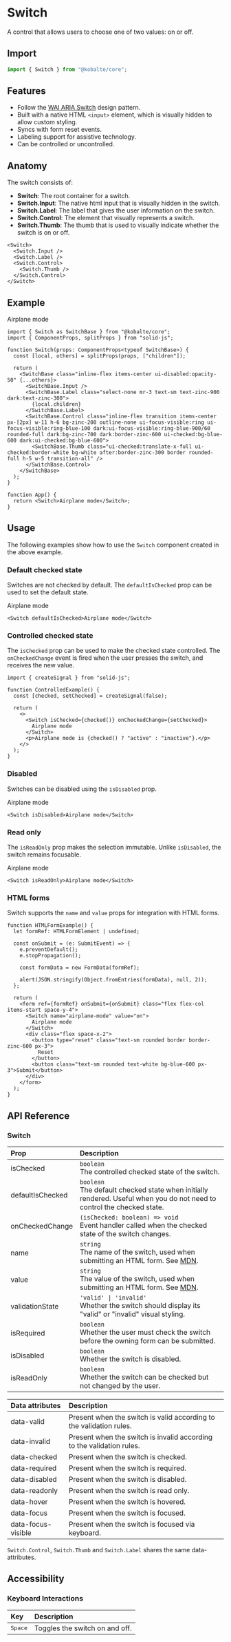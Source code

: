 
# Switch

A control that allows users to choose one of two values: on or off.

## Import

```ts
import { Switch } from "@kobalte/core";
```

## Features

- Follow the [WAI ARIA Switch](https://www.w3.org/WAI/ARIA/apg/patterns/switch/) design pattern.
- Built with a native HTML `<input>` element, which is visually hidden to allow custom styling.
- Syncs with form reset events.
- Labeling support for assistive technology.
- Can be controlled or uncontrolled.

## Anatomy

The switch consists of:

- **Switch**: The root container for a switch.
- **Switch.Input**: The native html input that is visually hidden in the switch.
- **Switch.Label**: The label that gives the user information on the switch.
- **Switch.Control**: The element that visually represents a switch.
- **Switch.Thumb**: The thumb that is used to visually indicate whether the switch is on or off.

```tsx
<Switch>
  <Switch.Input />
  <Switch.Label />
  <Switch.Control>
    <Switch.Thumb />
  </Switch.Control>
</Switch>
```

## Example

<Preview>
  <Switch>Airplane mode</Switch>
</Preview>

```tsx
import { Switch as SwitchBase } from "@kobalte/core";
import { ComponentProps, splitProps } from "solid-js";

function Switch(props: ComponentProps<typeof SwitchBase>) {
  const [local, others] = splitProps(props, ["children"]);

  return (
    <SwitchBase class="inline-flex items-center ui-disabled:opacity-50" {...others}>
      <SwitchBase.Input />
      <SwitchBase.Label class="select-none mr-3 text-sm text-zinc-900 dark:text-zinc-300">
        {local.children}
      </SwitchBase.Label>
      <SwitchBase.Control class="inline-flex transition items-center px-[2px] w-11 h-6 bg-zinc-200 outline-none ui-focus-visible:ring ui-focus-visible:ring-blue-100 dark:ui-focus-visible:ring-blue-900/60 rounded-full dark:bg-zinc-700 dark:border-zinc-600 ui-checked:bg-blue-600 dark:ui-checked:bg-blue-600">
        <SwitchBase.Thumb class="ui-checked:translate-x-full ui-checked:border-white bg-white after:border-zinc-300 border rounded-full h-5 w-5 transition-all" />
      </SwitchBase.Control>
    </SwitchBase>
  );
}

function App() {
  return <Switch>Airplane mode</Switch>;
}
```

## Usage

The following examples show how to use the `Switch` component created in the above example.

### Default checked state

Switches are not checked by default. The `defaultIsChecked` prop can be used to set the default state.

<Preview>
  <Switch defaultIsChecked>Airplane mode</Switch>
</Preview>

```tsx
<Switch defaultIsChecked>Airplane mode</Switch>
```

### Controlled checked state

The `isChecked` prop can be used to make the checked state controlled. The `onCheckedChange` event is fired when the user presses the switch, and receives the new value.

<Preview>
  <ControlledExample />
</Preview>

```tsx {3,7}
import { createSignal } from "solid-js";

function ControlledExample() {
  const [checked, setChecked] = createSignal(false);

  return (
    <>
      <Switch isChecked={checked()} onCheckedChange={setChecked}>
        Airplane mode
      </Switch>
      <p>Airplane mode is {checked() ? "active" : "inactive"}.</p>
    </>
  );
}
```

### Disabled

Switches can be disabled using the `isDisabled` prop.

<Preview>
  <Switch isDisabled>Airplane mode</Switch>
</Preview>

```tsx
<Switch isDisabled>Airplane mode</Switch>
```

### Read only

The `isReadOnly` prop makes the selection immutable. Unlike `isDisabled`, the switch remains focusable.

<Preview>
  <Switch isReadOnly>Airplane mode</Switch>
</Preview>

```tsx
<Switch isReadOnly>Airplane mode</Switch>
```

### HTML forms

Switch supports the `name` and `value` props for integration with HTML forms.

<Preview>
  <HTMLFormExample />
</Preview>

```tsx {14}
function HTMLFormExample() {
  let formRef: HTMLFormElement | undefined;

  const onSubmit = (e: SubmitEvent) => {
    e.preventDefault();
    e.stopPropagation();

    const formData = new FormData(formRef);

    alert(JSON.stringify(Object.fromEntries(formData), null, 2));
  };

  return (
    <form ref={formRef} onSubmit={onSubmit} class="flex flex-col items-start space-y-4">
      <Switch name="airplane-mode" value="on">
        Airplane mode
      </Switch>
      <div class="flex space-x-2">
        <button type="reset" class="text-sm rounded border border-zinc-600 px-3">
          Reset
        </button>
        <button class="text-sm rounded text-white bg-blue-600 px-3">Submit</button>
      </div>
    </form>
  );
}
```

## API Reference

### Switch

| Prop             | Description                                                                                                                                                             |
| :--------------- | :---------------------------------------------------------------------------------------------------------------------------------------------------------------------- |
| isChecked        | `boolean` <br/> The controlled checked state of the switch.                                                                                                             |
| defaultIsChecked | `boolean` <br/> The default checked state when initially rendered. Useful when you do not need to control the checked state.                                            |
| onCheckedChange  | `(isChecked: boolean) => void` <br/> Event handler called when the checked state of the switch changes.                                                                 |
| name             | `string` <br/> The name of the switch, used when submitting an HTML form. See [MDN](https://developer.mozilla.org/en-US/docs/Web/HTML/Element/input#htmlattrdefname).   |
| value            | `string` <br/> The value of the switch, used when submitting an HTML form. See [MDN](https://developer.mozilla.org/en-US/docs/Web/HTML/Element/input#htmlattrdefvalue). |
| validationState  | `'valid' \| 'invalid'` <br/> Whether the switch should display its "valid" or "invalid" visual styling.                                                                 |
| isRequired       | `boolean` <br/> Whether the user must check the switch before the owning form can be submitted.                                                                         |
| isDisabled       | `boolean` <br/> Whether the switch is disabled.                                                                                                                         |
| isReadOnly       | `boolean` <br/> Whether the switch can be checked but not changed by the user.                                                                                          |

| Data attributes    | Description                                                           |
| :----------------- | :-------------------------------------------------------------------- |
| data-valid         | Present when the switch is valid according to the validation rules.   |
| data-invalid       | Present when the switch is invalid according to the validation rules. |
| data-checked       | Present when the switch is checked.                                   |
| data-required      | Present when the switch is required.                                  |
| data-disabled      | Present when the switch is disabled.                                  |
| data-readonly      | Present when the switch is read only.                                 |
| data-hover         | Present when the switch is hovered.                                   |
| data-focus         | Present when the switch is focused.                                   |
| data-focus-visible | Present when the switch is focused via keyboard.                      |

`Switch.Control`, `Switch.Thumb` and `Switch.Label` shares the same data-attributes.

## Accessibility

### Keyboard Interactions

| Key              | Description                    |
| :--------------- | :----------------------------- |
| <Kbd>Space</Kbd> | Toggles the switch on and off. |
